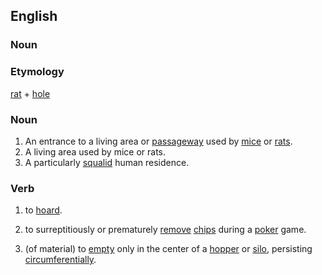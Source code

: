 ==English==
===Noun===
===Etymology===
[[rat]] + [[hole]]
===Noun===
{{en-noun}}
# An entrance to a living area or [[passageway]] used by [[mice]] or [[rats]].
# A living area used by mice or rats.
# A particularly [[squalid]] human residence.


===Verb===
{{en-verb|ratholes|ratholing|ratholed|ratholed}}

# {{transitive}} to [[hoard]].
# {{transitive}} to surreptitiously or prematurely [[remove]] [[chips]] during a [[poker]] game.
# {{intransitive}} (of material) to [[empty]] only in the center of a [[hopper]] or [[silo]], persisting [[circumferential]]ly.
